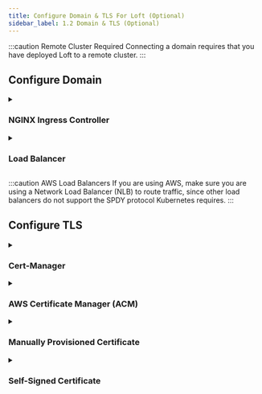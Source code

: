 ```yaml
---
title: Configure Domain & TLS For Loft (Optional)
sidebar_label: 1.2 Domain & TLS (Optional)
---
```





:::caution Remote Cluster Required
Connecting a domain requires that you have deployed Loft to a remote cluster.
:::


## Configure Domain

<details>
  <summary>

### NGINX Ingress Controller

  </summary>

<Tabs
  defaultValue="auto"
  values={[
    { label: 'Automatic or Existing Installation', value: 'auto', },
    { label: 'Manual Ingress Controller Installation', value: 'manual', },
  ]
}>
<TabItem value="auto">

<Flow id="nginx-ingress-automatic-install">
  <Step>

Run the command:
```yaml
loft start --host=loft.mydomain.tld     # Make sure to change `loft.mydomain.tld`
```

  </Step>
  <Step>
    <PartialAdminSetVersion/>
  </Step>
  <Step>
    <PartialAdminUpgrade/>
  </Step>
  <Step>

Determine the External-IP address:
```
kubectl get ingress -n loft
NAME           CLASS    HOSTS                ADDRESS          PORTS     AGE
loft-ingress   <none>   loft.mydomain.tld    x.x.x.x          80, 443   10m
```

  </Step>
  <Step>

[Set up a DNS A record](https://www.google.com/search?q=set+up+a+record+dns) to the ingress address (x.x.x.x). Make sure Loft is reachable at the address via:

```
curl https://loft.mydomain.tld/version --insecure
{"kind":"Version","apiVersion":"version.loft.sh","metadata":{"creationTimestamp":null},"version":"v1.15.0","major":"1","minor":"15","instance":"","kubeVersion":"v1.21.3-gke.2001"}
```

  </Step>
</Flow>

</TabItem>
<TabItem value="manual">

<Flow id="nginx-ingress-manual-install">
  <Step>

Deploy `nginx-ingress` controller to your cluster:
```bash
helm upgrade --install ingress-nginx ingress-nginx --repository-config='' \
  -n ingress-nginx --create-namespace \
  --repo https://kubernetes.github.io/ingress-nginx \
  --set-string controller.config.hsts=false \
  --wait
```

  </Step>
  <Step>

Determine the External-IP address:
```
kubectl get ingress -n loft
NAME           CLASS    HOSTS                ADDRESS          PORTS     AGE
loft-ingress   <none>   loft.mydomain.tld    x.x.x.x          80, 443   10m
                                             ^^^^^^^
```

  </Step>
  <Step>

[Set up a DNS A record](https://www.google.com/search?q=set+up+a+record+dns) to the ingress address (x.x.x.x). Make sure Loft is reachable at the address via:

```
curl https://loft.mydomain.tld/version --insecure
{"kind":"Version","apiVersion":"version.loft.sh","metadata":{"creationTimestamp":null},"version":"v1.15.0","major":"1","minor":"15","instance":"","kubeVersion":"v1.21.3-gke.2001"}
```

  </Step>
  <Step>

Edit your existing `loft.yaml` file or create a new file named `loft.yaml` with the following content:
```yaml
ingress:
  enabled: true
  host: "loft.mydomain.tld"   # Make sure to change this
  ingressClass: "nginx"       # Optional
```

  </Step>
  <Step>
    <PartialAdminSetVersion/>
  </Step>
  <Step>
    <PartialAdminUpgrade/>
  </Step>
</Flow>

</TabItem>
</Tabs>

</details>

<details>
  <summary>

### Load Balancer

  </summary>

<Flow id="domain-lb">
  <Step>

Create a file named `loft-loadbalancer.yaml` with the following content:

<Tabs
  defaultValue="elb"
  values={[
    { label: 'AWS ELB + ACM', value: 'elb', },
    { label: 'Other Load Balancers', value: 'other', },
  ]
}>
<TabItem value="elb">

```yaml {5-6}
apiVersion: v1
kind: Service
metadata:
  annotations:
    # Make sure to adjust the next line:
    service.beta.kubernetes.io/aws-load-balancer-ssl-cert: "arn:aws:acm:eu-west-2:xxx:certificate/xxx"
    service.beta.kubernetes.io/aws-load-balancer-ssl-ports: "443"
    service.beta.kubernetes.io/aws-load-balancer-backend-protocol: "tcp"
    service.beta.kubernetes.io/aws-load-balancer-type: "nlb"
  name: loft-loadbalancer
  namespace: loft
spec:
  type: LoadBalancer
  ports:
  - name: http
    port: 80
    protocol: TCP
    targetPort: 80
  - name: https
    port: 443
    protocol: TCP
    targetPort: 80
  selector:
    app: loft
    release: loft
```

</TabItem>
<TabItem value="other">

```yaml
apiVersion: v1
kind: Service
metadata:
  name: loft-loadbalancer
  namespace: loft
spec:
  type: LoadBalancer
  ports:
    - name: https
      port: 443
      targetPort: 443
      protocol: TCP
  selector:
    app: loft
    release: loft
```

</TabItem>
</Tabs>

  </Step>
  <Step>

Create the load balancer with this command:
```
kubectl apply -f loft-loadbalancer.yaml
```

  </Step>
  <Step>

Wait until the load balancer receives an External-IP address:
```
kubectl get svc loft-loadbalancer -n loft
NAME                    TYPE           CLUSTER-IP      EXTERNAL-IP      PORT(S)          AGE
loft-loadbalancer       LoadBalancer   10.112.2.142    x.x.x.x          443:30933/TCP    3m16s
                                                       ^^^^^^^
```

  </Step>
  <Step>

Make sure Loft is reachable at the external ip address via:
```
curl https://x.x.x.x/version --insecure
{"kind":"Version","apiVersion":"version.loft.sh","metadata":{"creationTimestamp":null},"version":"v1.15.0","major":"1","minor":"15","instance":"","kubeVersion":"v1.21.3-gke.2001"}
```

  </Step>
</Flow>

</details>

:::caution AWS Load Balancers
If you are using AWS, make sure you are using a Network Load Balancer (NLB) to route traffic, since other load balancers do not support the SPDY protocol Kubernetes requires.
:::



## Configure TLS

<details>
  <summary>

### Cert-Manager

  </summary>

<Flow id="cert-manager">
  <Step>

Install `cert-manager` to your cluster:
```bash
helm upgrade --install  cert-manager cert-manager  --repository-config=''\
  --namespace cert-manager  --create-namespace \
  --repo https://charts.jetstack.io \
  --set installCRDs=true \
  --wait
```

  </Step>
  <Step>

Edit your existing `loft.yaml` file, or create a new file named `loft.yaml` with content:
```yaml {3-4}
ingress:
  annotations:
    # Make sure the following line matches the name of your issuer (or use the section below to create one)
    cert-manager.io/cluster-issuer: lets-encrypt-http-issuer
  tls:
    enabled: true
    secret: tls-loft

certIssuer:
  create: true                                      # Change this if you already have your own cert-issuer
  name: lets-encrypt-http-issuer
  email: "YOUR_EMAIL"                               # REQUIRED
  secretName: loft-letsencrypt-credentials
  httpResolver:
    enabled: true
    ingressClass: nginx
  resolvers: []
  server: https://acme-v02.api.letsencrypt.org/directory
```

  </Step>
  <Step>
    <PartialAdminSetVersion/>
  </Step>
  <Step>
    <PartialAdminUpgrade/>
  </Step>
</Flow>

</details>

<details>
  <summary>

### AWS Certificate Manager (ACM)

  </summary>

<Tabs
  defaultValue="ingress"
  values={[
    { label: 'Domain via Ingress', value: 'ingress', },
    { label: 'Domain via Load Balancer', value: 'lb', },
  ]
}>
<TabItem value="ingress">

<Flow id="acm-ingress">
  <Step>

Determine the External-IP address of your ingress:
```
kubectl get ingress -n loft
NAME           CLASS    HOSTS                ADDRESS          PORTS     AGE
loft-ingress   <none>   loft.mydomain.tld    x.x.x.x          80, 443   10m
                                             ^^^^^^^
```

  </Step>
  <Step>

Find the AWS Elastic Load Balancer(ELB) for this IP address in the AWS console

  </Step>
  <Step>

Switch to the tab `Listeners`

  </Step>
  <Step>

In the column "SSL Certificates", click on the link `View/edit certificates`

  </Step>
  <Step>

Click on the `+` Synbol next to the tab `Certificates` and add your Access Control Manager (ACM) managed certificate to the ingress controller's Load Balancer

  </Step>
</Flow>

</TabItem>
<TabItem value="lb">

Make sure to follow the [Load Balancer > AWS ELB + ACM](#1-configure-domain) guide above.

</TabItem>
</Tabs>

</details>

<details>
  <summary>

### Manually Provisioned Certificate

  </summary>

<Flow id="cert-manual">
  <Step>

Create a Kubernetes secret from your certificate:
```bash
kubectl create secret generic tls-loft -n loft --type=kubernetes.io/tls \
  --from-file=tls.crt=tls.crt \
  --from-file=tls.key=tls.key
```

  </Step>
  <Step>

Edit your existing `loft.yaml` file, or create a new file named `loft.yaml` with content:

<Tabs
  defaultValue="ingress"
  values={[
    { label: 'Loft Ingress handles TLS', value: 'ingress', },
    { label: 'Loft Pod handles TLS', value: 'loft', },
    { label: 'Load Balancer handles TLS', value: 'lb', },
  ]
}>
<TabItem value="ingress">

```yaml
ingress:
  tls:
    enabled: true
    secret: tls-loft      # Make sure this matches the name of your cert from the previous step
```

</TabItem>
<TabItem value="loft">

```yaml
tls:
  enabled: true
  secret: tls-loft      # Make sure this matches the name of your cert from the previous step
```

</TabItem>
<TabItem value="lb">

This must be configured outside of the Loft deployment

</TabItem>
</Tabs>

  </Step>
  <Step>
    <PartialAdminSetVersion/>
  </Step>
  <Step>
    <PartialAdminUpgrade/>
  </Step>
</Flow>

</details>

<details>
  <summary>

### Self-Signed Certificate

  </summary>

<Flow id="cert-self-signed">
  <Step>

Create a new private key:
```
openssl genrsa -out tls.key 4096
```

  </Step>
  <Step>

Create a file named `ssl.conf` with the following content:
``` {9-12,26-27}
[ req ]
default_bits       = 4096
distinguished_name = req_distinguished_name
x509_extensions    = v3_ca
req_extensions     = v3_req
x509_extensions    = usr_cert

[ req_distinguished_name ]
organizationName          = Organization Name (eg, company)
organizationName_default  = loft
commonName                = Common Name (e.g. server FQDN or YOUR name)
commonName_default        = loft.mydomain.tld

[ usr_cert ]
basicConstraints  = CA:FALSE
nsCertType        = client, server
keyUsage          = digitalSignature
extendedKeyUsage  = serverAuth, clientAuth

[ v3_req ]
subjectAltName   = @alt_names
extendedKeyUsage = serverAuth, clientAuth
basicConstraints = CA:FALSE
keyUsage         = digitalSignature

[ alt_names ]
DNS.1 = localhost
```

  </Step>
  <Step>

Create a certificate signing request:
```bash
openssl req -new -sha256 \
    -out tls.csr \
    -key tls.key \
    -config ssl.conf
```

  </Step>
  <Step>

Generate the certificate:
```bash
openssl x509 -req \
    -sha256 \
    -days 3650 \
    -in tls.csr \
    -signkey tls.key \
    -out tls.crt \
    -extensions v3_req \
    -extfile ssl.conf
```

  </Step>
  <Step>

Create a Kubernetes secret from your certificate:
```bash
kubectl create secret generic tls-loft -n loft --type=kubernetes.io/tls \
  --from-file=tls.crt=tls.crt \
  --from-file=tls.key=tls.key
```

  </Step>
  <Step>

Edit your existing `loft.yaml` file, or create a new file named `loft.yaml` with content:

<Tabs
  defaultValue="ingress"
  values={[
    { label: 'Loft Ingress handles TLS', value: 'ingress', },
    { label: 'Loft Pod handles TLS', value: 'loft', },
    { label: 'Load Balancer handles TLS', value: 'lb', },
  ]
}>
<TabItem value="ingress">

```yaml
ingress:
  tls:
    enabled: true
    secret: tls-loft      # Make sure this matches the name of your cert from the previous step
```

</TabItem>
<TabItem value="loft">

```yaml
tls:
  enabled: true
  secret: tls-loft      # Make sure this matches the name of your cert from the previous step
```

</TabItem>
<TabItem value="lb">

This must be configured outside of the Loft deployment

</TabItem>
</Tabs>

  </Step>
  <Step>
    <PartialAdminSetVersion/>
  </Step>
  <Step>
    <PartialAdminUpgrade/>
  </Step>
</Flow>

</details>
